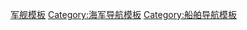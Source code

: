{{template category|topic=[[軍用艦船|軍用艦船]]|type=navigation}}
[[Category:军舰模板|]]
[[Category:海军导航模板|Category:海军导航模板]]
[[Category:船舶导航模板|Category:船舶导航模板]]